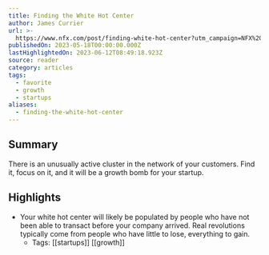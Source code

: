 ```yaml
---
title: Finding the White Hot Center
author: James Currier
url: >-
  https://www.nfx.com/post/finding-white-hot-center?utm_campaign=NFX%20Newsletter&utm_medium=email&_hsmi=258892013&_hsenc=p2ANqtz-8GwjEmFVOLHDHPdR5X7MOtHzDptToj4jBcqAbIW5ZYUX2d0kDg7vQsS2HikC41Nk5Ak1IGHGgtDLsflhxRkQ9RcUyGP7JWi3ZTO6YiXlXC3ymxhhw&utm_content=258892013&utm_source=hs_email
publishedOn: 2023-05-18T00:00:00.000Z
lastHighlightedOn: 2023-06-12T08:49:18.923Z
source: reader
category: articles
tags:
  - favorite
  - growth
  - startups
aliases:
  - finding-the-white-hot-center
---
```

## Summary

There is an unusually active cluster in the network of your customers. Find it, focus on it, and it will be a growth bomb for your startup.

## Highlights
- Your white hot center will likely be populated by people who have not been able to transact before your company arrived. Real revolutions typically come from people who have little to lose, everything to gain.
    - Tags: [[startups]] [[growth]]
